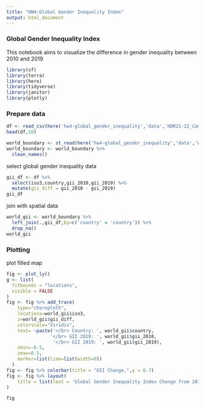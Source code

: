 ```yaml
---
title: "HW4:Global Gender Inequality Index"
output: html_document
---
```


### Global Gender Inequality Index
This notebook aims to visualize the difference in gender inequality between 2010 and 2019

```r
library(sf)
library(terra)
library(here)
library(tidyverse)
library(janitor)
library(plotly)
```


### Prepare data
```r

df <- read_csv(here('hw4-global_gender_inequality','data','HDR21-22_Composite_indices_complete_time_series.csv'))
head(df,10)
```

```r
world_boundary <- st_read(here('hw4-global_gender_inequality','data','World_Countries_(Generalized).geojson'))
world_boundary <- world_boundary %>%
  clean_names()
```


select global gender inequality data

```r
gii_df <- df %>% 
  select(iso3,country,gii_2010,gii_2019) %>%
  mutate(gii_diff = gii_2010 - gii_2019)
gii_df
```

join with spatial data

```r
world_gii <- world_boundary %>%
  left_join(.,gii_df,by=c('country' = 'country')) %>%
  drop_na()
world_gii
```

### Plotting

plot filled map 

```r
fig <- plot_ly()
g <- list(
  fitbounds = "locations",
  visible = FALSE
)
fig <- fig %>% add_trace(
    type="choropleth",
    locations=world_gii$iso3,
    z=world_gii$gii_diff,
    colorscale="Viridis",
    text= ~paste('</br> Country: ', world_gii$country,
                '</br> GII 2010: ', world_gii$gii_2010,
                 '</br> GII 2019: ', world_gii$gii_2019),
    zmin=-0.5,
    zmax=0.5,
    marker=list(line=list(width=0))
  )
fig <- fig %>% colorbar(title = "GII Change,",y = 0.7)
fig <- fig %>% layout(
    title = list(text = 'Global Gender Inequality Index Change from 2010 to 2019<br>Source:<a href="https://hdr.undp.org/data-center/documentation-and-downloads">United Nations Development Programme</a>',y = 0.9), geo = g, margin=c(l=10, r=10, t=10, b=10)
)

fig
```

